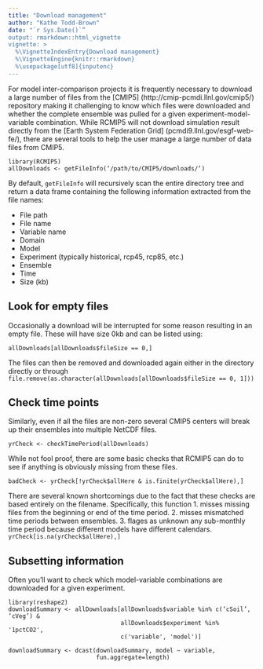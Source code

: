 ```yaml
---
title: "Download management"
author: "Kathe Todd-Brown"
date: "`r Sys.Date()`”
output: rmarkdown::html_vignette
vignette: >
  %\VignetteIndexEntry{Download management}
  %\VignetteEngine{knitr::rmarkdown}
  %\usepackage[utf8]{inputenc}
---
```


For model inter-comparison projects it is frequently necessary to download a large number of files from the [CMIP5] (http://cmip-pcmdi.llnl.gov/cmip5/) repository making it challenging to know which files were downloaded and whether the complete ensemble was pulled for a given experiment-model-variable combination. While RCMIP5 will not download simulation result directly from the [Earth System Federation Grid] (pcmdi9.llnl.gov/esgf-web-fe/), there are several tools to help the user manage a large number of data files from CMIP5.

```
library(RCMIP5)
allDownloads <- getFileInfo(‘/path/to/CMIP5/downloads/‘)
```

By default, `getFileInfo` will recursively scan the entire directory tree and return a data frame containing the following information extracted from the file names:

- File path
- File name
- Variable name
- Domain
- Model
- Experiment (typically historical, rcp45, rcp85, etc.)
- Ensemble
- Time
- Size (kb)

## Look for empty files
Occasionally a download will be interrupted for some reason resulting in an empty file. These will have size 0kb and can be listed using:

```
allDownloads[allDownloads$fileSize == 0,]
```

The files can then be removed and downloaded again either in the directory directly or through `file.remove(as.character(allDownloads[allDownloads$fileSize == 0, 1]))`

## Check time points

Similarly, even if all the files are non-zero several CMIP5 centers will break up their ensembles into multiple NetCDF files. 
```
yrCheck <- checkTimePeriod(allDownloads)
```

While not fool proof, there are some basic checks that RCMIP5 can do to see if anything is obviously missing from these files. 
```
badCheck <- yrCheck[!yrCheck$allHere & is.finite(yrCheck$allHere),]
```

There are several known shortcomings due to the fact that these checks are based entirely on the filename. Specifically, this function
1. misses missing files from the beginning or end of the time period.
2. misses mismatched time periods between ensembles.
3. flages as unknown any sub-monthly time period because different models have different calendars. `yrCheck[is.na(yrCheck$allHere),]`


## Subsetting information
Often you’ll want to check which model-variable combinations are downloaded for a given experiment.
```
library(reshape2)
downloadSummary <- allDownloads[allDownloads$variable %in% c(‘cSoil’, ‘cVeg’) &
                                allDownloads$experiment %in% '1pctCO2',
                                c('variable', 'model')]

downloadSummary <- dcast(downloadSummary, model ~ variable,
                         fun.aggregate=length)
```


